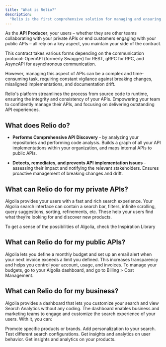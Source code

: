```yaml
---
title: "What is Relio?"
description:
  "Relio is the first comprehensive solution for managing and ensuring the integrety of your APIs from source code to runtime."
---
```


As the **API Producer**, your users – whether they are other teams collaborating with your private APIs or end customers engaging with your public APIs – all rely on a key aspect, you maintain your side of the contract.

This contract takes various forms depending on the communication protocol: OpenAPI (formerly Swagger) for REST, gRPC for RPC, and AsyncAPI for asynchronous communication.

However, managing this aspect of APIs can be a complex and time-consuming task, requiring constant vigilance against breaking changes, misaligned implementations, and documentation drift.

Relio's platform streamlines the process from source code to runtime, ensuring the integrity and consistency of your APIs. Empowering your team to confidently manage their APIs, and focusing on delivering outstanding API experiences.

## What does Relio do?

- **Performs Comprehensive API Discovery** - by analyzing your repositories and performing code analysis. Builds a graph of all your API implementations within your organization, and maps internal APIs to public APIs.

- **Detects, remediates, and prevents API implementation issues** - assessing their impact and notifying the relevant stakeholders. Ensures proactive management of breaking changes and drift.

## What can Relio do for my private APIs?

Algolia provides your users with a fast and rich search experience. Your Algolia search interface can contain a search bar, filters, infinite scrolling, query suggestions, sorting, refinements, etc. These help your users find what they’re looking for and discover new products.

To get a sense of the possibilities of Algolia, check the Inspiration Library


## What can Relio do for my public APIs?

Algolia lets you define a monthly budget and set up an email alert when your next invoice exceeds a limit you defined. This increases transparency and helps you control your account, usage, and invoices. To manage your budgets, go to your Algolia dashboard, and go to Billing > Cost Management.


## What can Relio do for my business?

Algolia provides a dashboard that lets you customize your search and view Search Analytics without any coding. The dashboard enables business and marketing teams to engage and customize the search experience of your users. With it, you can:

Promote specific products or brands.
Add personalization to your search.
Test different search configurations.
Get insights and analytics on user behavior.
Get insights and analytics on your products.
